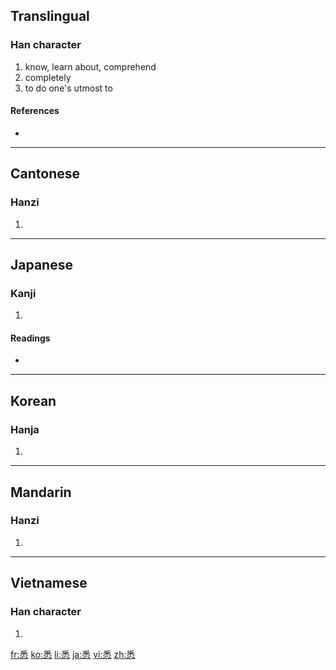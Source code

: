==Translingual==

===Han character===
{{Han char|rn=61|rad=心|as=07|sn=11|four=2033<sub>9</sub>|canj=竹木心 (HDP)}}

# know, learn about, comprehend
# completely
# to do one's utmost to

====References====
* {{Han ref|kx=0386.320|dkj=10635|dj=0719.050|hdz=42301.070|uh=6089|ud=24713|bh=B178|bd=45432}}

----

==Cantonese==

===Hanzi===
{{yue-hanzi|jyut=|y=sik1}}

# {{defn|Cantonese|sort=心07}}

----

==Japanese==

===Kanji===
{{ja-kanji|grade=|rs=心07}}

# {{defn|Japanese|sort=心07}}

====Readings====
* {{ja-readings|on=[[しつ]] (shitsu)|kun=[[つくす]] (tsukusu), [[ことごとく]] (kotogotoku)}}

----

==Korean==

===Hanja===
{{ko-hanja|hangeul=실|eumhun=|rv=sil|mr=sil|y=sil}}

# {{defn|Korean|sort=心07}}

----

==Mandarin==

===Hanzi===
{{cmn-hanzi|pin=[[xī]] ([[xi1]])|wg=hsi<sup>1</sup>}}

# {{defn|Mandarin|sort=心07}}

----

==Vietnamese==

===Han character===
{{vi-hantu|[[tất]], [[tạt]], [[dứt]], [[tắt]]|rs=心07}}

# {{defn|Vietnamese|sort=心07}}

[[fr:悉]]
[[ko:悉]]
[[li:悉]]
[[ja:悉]]
[[vi:悉]]
[[zh:悉]]
